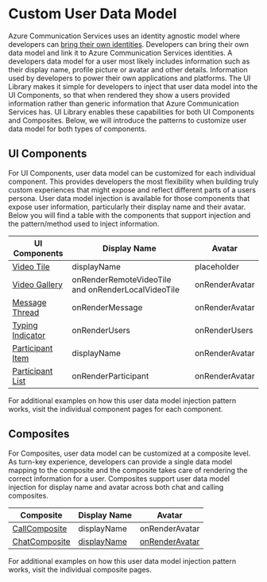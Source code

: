 
<Meta title="Custom User Data Model" />

# Custom User Data Model

Azure Communication Services uses an identity agnostic model where developers can [bring their own identities](https://docs.microsoft.com/azure/communication-services/concepts/identity-model).
Developers can bring their own data model and link it to Azure Communication Services identities.
A developers data model for a user most likely includes information such as their display name, profile picture or avatar and other details. Information used by developers to power their own applications and platforms.
The UI Library makes it simple for developers to inject that user data model into the UI Components, so that when rendered they show a users provided information rather than generic information that Azure Communication Services has.
UI Library enables these capabilities for both UI Components and Composites. Below, we will introduce the patterns to customize user data model for both types of components.

## UI Components

For UI Components, user data model can be customized for each individual component.
This provides developers the most flexibility when building truly custom experiences that might expose and reflect different parts of a users persona.
User data model injection is available for those components that expose user information, particularly their display name and their avatar.
Below you will find a table with the components that support injection and the pattern/method used to inject information.

| UI Components                                                                      | Display Name                                       | Avatar         |
| ---------------------------------------------------------------------------------- | -------------------------------------------------- | -------------- |
| [Video Tile](/?path=/story/ui-components-video-tile--video-tile)                   | displayName                                        | placeholder    |
| [Video Gallery](/?path=/story/ui-components-video-gallery--video-gallery)          | onRenderRemoteVideoTile and onRenderLocalVideoTile | onRenderAvatar |
| [Message Thread](/?path=/story/ui-components-message-thread--message-thread)       | onRenderMessage                                    | onRenderAvatar |
| [Typing Indicator](/?path=/story/ui-components-typing-indicator--typing-indicator) | onRenderUsers                                      | onRenderUsers  |
| [Participant Item](/?path=/story/ui-components-participant-item--participant-item) | displayName                                        | onRenderAvatar |
| [Participant List](/?path=/story/ui-components-participant-list--participant-list) | onRenderParticipant                                | onRenderAvatar |

For additional examples on how this user data model injection pattern works, visit the individual component pages for each component.

## Composites

For Composites, user data model can be customized at a composite level.
As turn-key experience, developers can provide a single data model mapping to the composite and the composite takes care of rendering the correct information for a user.
Composites support user data model injection for display name and avatar across both chat and calling composites.

| Composite                                                              | Display Name                                                                          | Avatar                                                                                   |
| ---------------------------------------------------------------------- | ------------------------------------------------------------------------------------- | ---------------------------------------------------------------------------------------- |
| [CallComposite](/?path=/story/composites-callcomposite--basic-example) | displayName                                                                           | onRenderAvatar                                                                           |
| [ChatComposite](/?path=/story/composites-chatcomposite--basic-example) | [displayName](/?path=/docs/composites-chatcomposite--basic-example#custom-data-model) | [onRenderAvatar](/?path=/docs/composites-chatcomposite--basic-example#custom-data-model) |

For additional examples on how this user data model injection pattern works, visit the individual composite pages.
